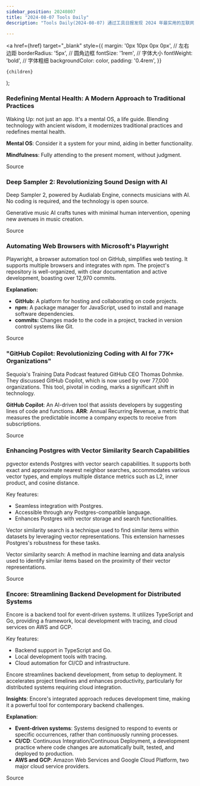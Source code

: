 ```yaml
---
sidebar_position: 20240807
title: "2024-08-07 Tools Daily"
description: "Tools Daily(2024-08-07) 通过工具日报发现 2024 年最实用的互联网软件、AI工具和产品！"

---
```



  <a
    href={href}
    target="_blank"
    style={{
      margin: '0px 10px 0px 0px', // 左右边距
      borderRadius: '5px', // 圆角边框
      fontSize: '1rem', // 字体大小
      fontWeight: 'bold', // 字体粗细
      backgroundColor: color,
      padding: '0.4rem',
    }}
  >
    {children}
  </a>
);

### Redefining Mental Health: A Modern Approach to Traditional Practices

Waking Up: not just an app. It's a mental OS, a life guide. Blending technology with ancient wisdom, it modernizes traditional practices and redefines mental health.

**Mental OS**: Consider it a system for your mind, aiding in better functionality.

**Mindfulness**: Fully attending to the present moment, without judgment.

<Link href="https://www.producthunt.com/posts/waking-up-3-0" color="#B0C4DE">Source</Link>

### Deep Sampler 2: Revolutionizing Sound Design with AI

Deep Sampler 2, powered by Audialab Engine, connects musicians with AI. No coding is required, and the technology is open source.

Generative music AI crafts tunes with minimal human intervention, opening new avenues in music creation.

<Link href="https://www.producthunt.com/posts/deep-sampler-2-future-of-sound-design" color="#B0C4DE">Source</Link>

### Automating Web Browsers with Microsoft's Playwright

Playwright, a browser automation tool on GitHub, simplifies web testing. It supports multiple browsers and integrates with npm. The project's repository is well-organized, with clear documentation and active development, boasting over 12,970 commits.

**Explanation:**
- **GitHub:** A platform for hosting and collaborating on code projects.
- **npm:** A package manager for JavaScript, used to install and manage software dependencies.
- **commits:** Changes made to the code in a project, tracked in version control systems like Git.

<Link href="https://github.com/microsoft/playwright" color="#B0C4DE">Source</Link>

### "GitHub Copilot: Revolutionizing Coding with AI for 77K+ Organizations"

Sequoia's Training Data Podcast featured GitHub CEO Thomas Dohmke. They discussed GitHub Copilot, which is now used by over 77,000 organizations. This tool, pivotal in coding, marks a significant shift in technology.

**GitHub Copilot**: An AI-driven tool that assists developers by suggesting lines of code and functions.
**ARR**: Annual Recurring Revenue, a metric that measures the predictable income a company expects to receive from subscriptions.

<Link href="https://x.com/ashtom/status/1820891813919781075" color="#B0C4DE">Source</Link>

### Enhancing Postgres with Vector Similarity Search Capabilities

pgvector extends Postgres with vector search capabilities. It supports both exact and approximate nearest neighbor searches, accommodates various vector types, and employs multiple distance metrics such as L2, inner product, and cosine distance.

Key features:
- Seamless integration with Postgres.
- Accessible through any Postgres-compatible language.
- Enhances Postgres with vector storage and search functionalities.

Vector similarity search is a technique used to find similar items within datasets by leveraging vector representations. This extension harnesses Postgres's robustness for these tasks.

Vector similarity search: A method in machine learning and data analysis used to identify similar items based on the proximity of their vector representations.

<Link href="https://github.com/pgvector/pgvector" color="#B0C4DE">Source</Link>

### Encore: Streamlining Backend Development for Distributed Systems

Encore is a backend tool for event-driven systems. It utilizes TypeScript and Go, providing a framework, local development with tracing, and cloud services on AWS and GCP.

Key features:
- Backend support in TypeScript and Go.
- Local development tools with tracing.
- Cloud automation for CI/CD and infrastructure.

Encore streamlines backend development, from setup to deployment. It accelerates project timelines and enhances productivity, particularly for distributed systems requiring cloud integration.

**Insights**:
Encore's integrated approach reduces development time, making it a powerful tool for contemporary backend challenges.

**Explanation**:
- **Event-driven systems**: Systems designed to respond to events or specific occurrences, rather than continuously running processes.
- **CI/CD**: Continuous Integration/Continuous Deployment, a development practice where code changes are automatically built, tested, and deployed to production.
- **AWS and GCP**: Amazon Web Services and Google Cloud Platform, two major cloud service providers.

<Link href="https://github.com/encoredev/encore" color="#B0C4DE">Source</Link>

